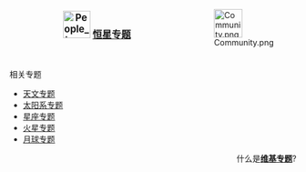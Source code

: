 <div style="float:right;margin-left:0.9em">[[Image:Community.png|50px]]</div>


<b><big><center>[[File:People_icon.svg|48px]] [[WikiProject:恒星|恒星专题]]</center></big></b><br>

;相关专题
{{colbegin}}
*[[WikiProject:天文|天文专题]]
*[[WikiProject:太阳系|太阳系专题]]
*[[WikiProject:星座|星座专题]]
*[[WikiProject:火星|火星专题]]
*[[WikiProject:月球|月球专题]]
{{colend}}

<div align=right>
什么是'''[[Wikipedia:专题|维基专题]]'''?
</div>